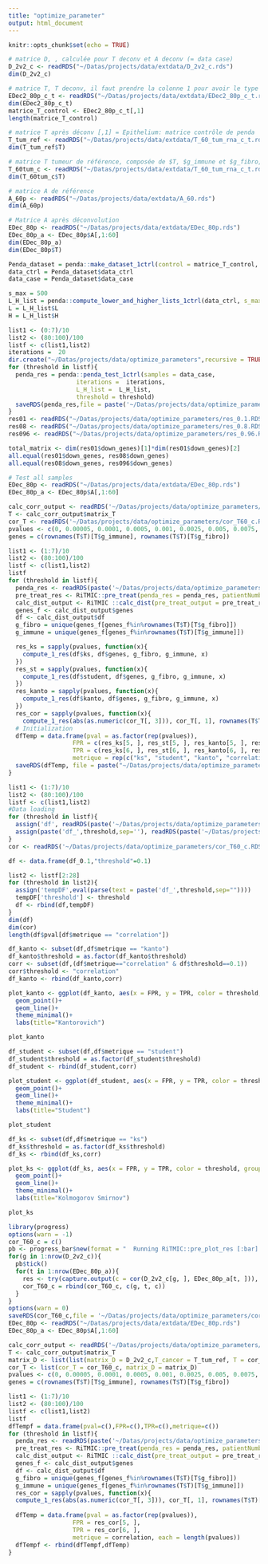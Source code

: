 ```yaml
---
title: "optimize_parameter"
output: html_document
---
```


```r
knitr::opts_chunk$set(echo = TRUE)
```

```r
# matrice D, , calculée pour T deconv et A deconv (= data case)
D_2v2_c <- readRDS("~/Datas/projects/data/extdata/D_2v2_c.rds")
dim(D_2v2_c)

# matrice T, T deconv, il faut prendre la colonne 1 pour avoir le type épi qui sert de data ctrl Penda
EDec2_80p_c_t <- readRDS("~/Datas/projects/data/extdata/EDec2_80p_c_t.rds")
dim(EDec2_80p_c_t)
matrice_T_control <- EDec2_80p_c_t[,1]
length(matrice_T_control)

# matrice T après déconv [,1] = Epithelium: matrice contrôle de penda
T_tum_ref <- readRDS("~/Datas/projects/data/extdata/T_60_tum_rna_c_t.rds")
dim(T_tum_ref$T)

# matrice T tumeur de référence, composée de $T, $g_immune et $g_fibro, sert pour la vignette analyse_deconv
T_60tum_c <- readRDS("~/Datas/projects/data/extdata/T_60_tum_rna_c_t.rds")
dim(T_60tum_c$T)

# matrice A de référence 
A_60p <- readRDS("~/Datas/projects/data/extdata/A_60.rds")
dim(A_60p)

# Matrice A après déconvolution
EDec_80p <- readRDS("~/Datas/projects/data/extdata/EDec_80p.rds")
EDec_80p_a <- EDec_80p$A[,1:60]
dim(EDec_80p_a)
dim(EDec_80p$T)
```

```r
Penda_dataset = penda::make_dataset_1ctrl(control = matrice_T_control, data_case = D_2v2_c)
data_ctrl = Penda_dataset$data_ctrl
data_case = Penda_dataset$data_case

s_max = 500
L_H_list = penda::compute_lower_and_higher_lists_1ctrl(data_ctrl, s_max = s_max)
L = L_H_list$L
H = L_H_list$H

list1 <- (0:7)/10
list2 <- (80:100)/100
listf <- c(list1,list2)
iterations =  20
dir.create("~/Datas/projects/data/optimize_parameters",recursive = TRUE)
for (threshold in listf){
  penda_res = penda::penda_test_1ctrl(samples = data_case, 
                   iterations =  iterations, 
                   L_H_list =  L_H_list, 
                   threshold = threshold)
  saveRDS(penda_res,file = paste('~/Datas/projects/data/optimize_parameters/res_', threshold, '.RDS',sep=""))
}
res01 <- readRDS("~/Datas/projects/data/optimize_parameters/res_0.1.RDS")
res08 <- readRDS("~/Datas/projects/data/optimize_parameters/res_0.8.RDS")
res096 <- readRDS("~/Datas/projects/data/optimize_parameters/res_0.96.RDS")

total_matrix <- dim(res01$down_genes)[1]*dim(res01$down_genes)[2]
all.equal(res01$down_genes, res08$down_genes)
all.equal(res08$down_genes, res096$down_genes)

```


```r
# Test all samples
EDec_80p <- readRDS("~/Datas/projects/data/extdata/EDec_80p.rds")
EDec_80p_a <- EDec_80p$A[,1:60]

calc_corr_output <- readRDS('~/Datas/projects/data/optimize_parameters/pre_plot.RDS')
T <- calc_corr_output$matrix_T
cor_T <- readRDS('~/Datas/projects/data/optimize_parameters/cor_T60_c.RDS')
pvalues <- c(0, 0.00005, 0.0001, 0.0005, 0.001, 0.0025, 0.005, 0.0075, 0.01, 0.02, 0.03, 0.04, 0.05, 0.1, 0.15, 0.2, 0.25,  0.3, 0.35, 0.4, 0.45, 0.5, 0.55, 0.6, 0.65, 0.7, 0.75, 0.8, 0.85, 0.9, 0.95, 1)
genes = c(rownames(T$T)[T$g_immune], rownames(T$T)[T$g_fibro])

list1 <- (1:7)/10
list2 <- (80:100)/100
listf <- c(list1,list2)
listf
for (threshold in listf){
  penda_res <- readRDS(paste('~/Datas/projects/data/optimize_parameters/res_',threshold,'.RDS',sep=""))
  pre_treat_res <- RiTMIC::pre_treat(penda_res = penda_res, patientNumber=5)
  calc_dist_output <- RiTMIC ::calc_dist(pre_treat_output = pre_treat_res, matrix_A = A_60p)
  genes_f <- calc_dist_output$genes
  df <- calc_dist_output$df
  g_fibro = unique(genes_f[genes_f%in%rownames(T$T)[T$g_fibro]])
  g_immune = unique(genes_f[genes_f%in%rownames(T$T)[T$g_immune]])

  res_ks = sapply(pvalues, function(x){
    compute_1_res(df$ks, df$genes, g_fibro, g_immune, x)
  })
  res_st = sapply(pvalues, function(x){
    compute_1_res(df$student, df$genes, g_fibro, g_immune, x)
  })
  res_kanto = sapply(pvalues, function(x){
    compute_1_res(df$kanto, df$genes, g_fibro, g_immune, x)
  })
  res_cor = sapply(pvalues, function(x){
    compute_1_res(abs(as.numeric(cor_T[, 3])), cor_T[, 1], rownames(T$T)[T$g_fibro], rownames(T$T)[T$g_immune], x)})
  # Initialization
  dfTemp = data.frame(pval = as.factor(rep(pvalues)),
                  FPR = c(res_ks[5, ], res_st[5, ], res_kanto[5, ], res_cor[5, ]),
                  TPR = c(res_ks[6, ], res_st[6, ], res_kanto[6, ], res_cor[6, ]),
                  metrique = rep(c("ks", "student", "kanto", "correlation"),each = length(pvalues)))
  saveRDS(dfTemp, file = paste("~/Datas/projects/data/optimize_parameters/df_",threshold,'.RDS',sep=""))
}
```

```r
list1 <- (1:7)/10
list2 <- (80:100)/100
listf <- c(list1,list2)
#Data loading
for (threshold in listf){
  assign('df', readRDS(paste('~/Datas/projects/data/optimize_parameters/df_',threshold,'.RDS',sep="")))
  assign(paste('df_',threshold,sep=''), readRDS(paste('~/Datas/projects/data/optimize_parameters/df_',threshold,'.RDS',sep="")))
}
cor <- readRDS('~/Datas/projects/data/optimize_parameters/cor_T60_c.RDS')

df <- data.frame(df_0.1,"threshold"=0.1)

list2 <- listf[2:28]
for (threshold in list2){
  assign('tempDF',eval(parse(text = paste('df_',threshold,sep=""))))
  tempDF['threshold'] <- threshold
  df <- rbind(df,tempDF)
}
dim(df)
dim(cor)
length(df$pval[df$metrique == "correlation"])
```

```r
df_kanto <- subset(df,df$metrique == "kanto")
df_kanto$threshold = as.factor(df_kanto$threshold)
corr <- subset(df,(df$metrique=="correlation" & df$threshold==0.1))
corr$threshold <- "correlation"
df_kanto <- rbind(df_kanto,corr)

plot_kanto <- ggplot(df_kanto, aes(x = FPR, y = TPR, color = threshold, group = threshold)) + 
  geom_point()+
  geom_line()+
  theme_minimal()+
  labs(title="Kantorovich")

plot_kanto

```

```r
df_student <- subset(df,df$metrique == "student")
df_student$threshold = as.factor(df_student$threshold)
df_student <- rbind(df_student,corr)

plot_student <- ggplot(df_student, aes(x = FPR, y = TPR, color = threshold, group = threshold)) + 
  geom_point()+
  geom_line()+
  theme_minimal()+
  labs(title="Student")

plot_student
```

```r
df_ks <- subset(df,df$metrique == "ks")
df_ks$threshold = as.factor(df_ks$threshold)
df_ks <- rbind(df_ks,corr)

plot_ks <- ggplot(df_ks, aes(x = FPR, y = TPR, color = threshold, group = threshold)) + 
  geom_point()+
  geom_line()+
  theme_minimal()+
  labs(title="Kolmogorov Smirnov")

plot_ks
```

```r

library(progress)
options(warn = -1)
cor_T60_c = c()
pb <- progress_bar$new(format = "  Running RiTMIC::pre_plot_res [:bar] :current/:total (:percent) in :elapsed",total = (nrow(D_2v2_c)*nrow(EDec_80p_a/2)), clear = FALSE, width= 80)
for(g in 1:nrow(D_2v2_c)){
  pb$tick()
  for(t in 1:nrow(EDec_80p_a)){
    res <- try(capture.output(c = cor(D_2v2_c[g, ], EDec_80p_a[t, ])), silent = T)
    cor_T60_c = rbind(cor_T60_c, c(g, t, c))
  }
}
options(warn = 0)
saveRDS(cor_T60_c,file = '~/Datas/projects/data/optimize_parameters/cor_T60_c.RDS')
EDec_80p <- readRDS("~/Datas/projects/data/extdata/EDec_80p.rds")
EDec_80p_a <- EDec_80p$A[,1:60]

calc_corr_output <- readRDS('~/Datas/projects/data/optimize_parameters/pre_plot.RDS')
T <- calc_corr_output$matrix_T
matrix_D <- list(list(matrix_D = D_2v2_c,T_cancer = T_tum_ref, T = cor_T60_c))
cor_T <- list(cor_T = cor_T60_c, matrix_D = matrix_D)
pvalues <- c(0, 0.00005, 0.0001, 0.0005, 0.001, 0.0025, 0.005, 0.0075, 0.01, 0.02, 0.03, 0.04, 0.05, 0.1, 0.15, 0.2, 0.25,  0.3, 0.35, 0.4, 0.45, 0.5, 0.55, 0.6, 0.65, 0.7, 0.75, 0.8, 0.85, 0.9, 0.95, 1)
genes = c(rownames(T$T)[T$g_immune], rownames(T$T)[T$g_fibro])

list1 <- (1:7)/10
list2 <- (80:100)/100
listf <- c(list1,list2)
listf
dfTempf = data.frame(pval=c(),FPR=c(),TPR=c(),metrique=c())
for (threshold in listf){
  penda_res <- readRDS(paste('~/Datas/projects/data/optimize_parameters/res_',threshold,'.RDS',sep=""))
  pre_treat_res <- RiTMIC::pre_treat(penda_res = penda_res, patientNumber=5)
  calc_dist_output <- RiTMIC ::calc_dist(pre_treat_output = pre_treat_res, matrix_A = A_60p)
  genes_f <- calc_dist_output$genes
  df <- calc_dist_output$df
  g_fibro = unique(genes_f[genes_f%in%rownames(T$T)[T$g_fibro]])
  g_immune = unique(genes_f[genes_f%in%rownames(T$T)[T$g_immune]])
  res_cor = sapply(pvalues, function(x){
  compute_1_res(abs(as.numeric(cor_T[, 3])), cor_T[, 1], rownames(T$T)[T$g_fibro], rownames(T$T)[T$g_immune], x)})
  
  dfTemp = data.frame(pval = as.factor(rep(pvalues)),
                  FPR = res_cor[5, ],
                  TPR = res_cor[6, ],
                  metrique = correlation, each = length(pvalues))
  dfTempf <- rbind(dfTempf,dfTemp)
}
```